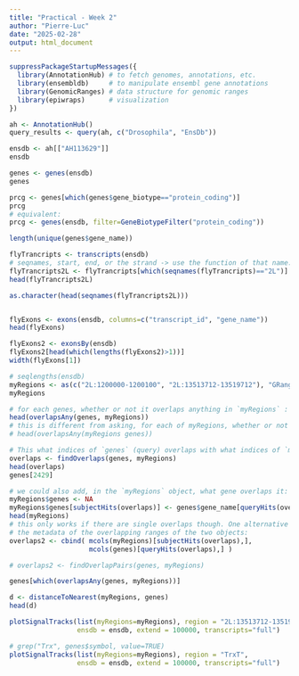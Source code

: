 ```yaml
---
title: "Practical - Week 2"
author: "Pierre-Luc"
date: "2025-02-28"
output: html_document
---
```


```r
suppressPackageStartupMessages({
  library(AnnotationHub) # to fetch genomes, annotations, etc.
  library(ensembldb)     # to manipulate ensembl gene annotations
  library(GenomicRanges) # data structure for genomic ranges 
  library(epiwraps)      # visualization
})
```

```r
ah <- AnnotationHub()
query_results <- query(ah, c("Drosophila", "EnsDb"))

ensdb <- ah[["AH113629"]]
ensdb
```

```r
genes <- genes(ensdb)
genes

prcg <- genes[which(genes$gene_biotype=="protein_coding")]
prcg
# equivalent:
prcg <- genes(ensdb, filter=GeneBiotypeFilter("protein_coding"))

length(unique(genes$gene_name))

flyTrancripts <- transcripts(ensdb)
# seqnames, start, end, or the strand -> use the function of that name:
flyTrancripts2L <- flyTrancripts[which(seqnames(flyTrancripts)=="2L")]
head(flyTrancripts2L)

as.character(head(seqnames(flyTrancripts2L)))


flyExons <- exons(ensdb, columns=c("transcript_id", "gene_name"))
head(flyExons)

flyExons2 <- exonsBy(ensdb)
flyExons2[head(which(lengths(flyExons2)>1))]
width(flyExons[1])
```

```r
# seqlengths(ensdb)
myRegions <- as(c("2L:1200000-1200100", "2L:13513712-13519712"), "GRanges")
myRegions

# for each genes, whether or not it overlaps anything in `myRegions` :
head(overlapsAny(genes, myRegions))
# this is different from asking, for each of myRegions, whether or not it overlaps anything in `genes` :
# head(overlapsAny(myRegions genes))

# This what indices of `genes` (query) overlaps with what indices of `myRegions` (subject) :
overlaps <- findOverlaps(genes, myRegions)
head(overlaps)
genes[2429]

# we could also add, in the `myRegions` object, what gene overlaps it:
myRegions$genes <- NA
myRegions$genes[subjectHits(overlaps)] <- genes$gene_name[queryHits(overlaps)]
head(myRegions)
# this only works if there are single overlaps though. One alternative is to merge
# the metadata of the overlapping ranges of the two objects:
overlaps2 <- cbind( mcols(myRegions)[subjectHits(overlaps),],
                    mcols(genes)[queryHits(overlaps),] )

# overlaps2 <- findOverlapPairs(genes, myRegions)

genes[which(overlapsAny(genes, myRegions))]

d <- distanceToNearest(myRegions, genes)
head(d)
```


```r
plotSignalTracks(list(myRegions=myRegions), region = "2L:13513712-13519712",
                 ensdb = ensdb, extend = 100000, transcripts="full")

# grep("Trx", genes$symbol, value=TRUE)
plotSignalTracks(list(myRegions=myRegions), region = "TrxT",
                 ensdb = ensdb, extend = 100000, transcripts="full")
```

